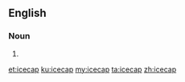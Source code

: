 ==English==

===Noun===
{{en-noun}}

# {{alternative form of|ice cap|lang=en}}

[[et:icecap]]
[[ku:icecap]]
[[my:icecap]]
[[ta:icecap]]
[[zh:icecap]]
